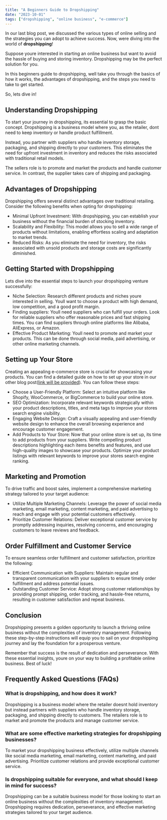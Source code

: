 ```yaml
---
title: "A Beginners Guide to Dropshipping"
date: "2023-10-01"
tags: ["dropshipping", "online business", "e-commerce"]
---
```


<CustomImage
  src="https://www.oberlo.com/media/1623323095-the-dropshipping-model.png?w=1824&fit=max"
  alt="Warning: Next Level Ahead"
/>

In our last blog post, we discussed the various types of online selling and the strategies you can adopt to achieve success. Now, were diving into the world of **dropshipping**!

Suppose youre interested in starting an online business but want to avoid the hassle of buying and storing inventory. Dropshipping may be the perfect solution for you.

In this beginners guide to dropshipping, well take you through the basics of how it works, the advantages of dropshipping, and the steps you need to take to get started.

So, lets dive in!

## Understanding Dropshipping

To start your journey in dropshipping, its essential to grasp the basic concept. Dropshipping is a business model where you, as the retailer, dont need to keep inventory or handle product fulfillment.

Instead, you partner with suppliers who handle inventory storage, packaging, and shipping directly to your customers. This eliminates the need for upfront investment in inventory and reduces the risks associated with traditional retail models.

The sellers role is to promote and market the products and handle customer service. In contrast, the supplier takes care of shipping and packaging.

## Advantages of Dropshipping

Dropshipping offers several distinct advantages over traditional retailing. Consider the following benefits when opting for dropshipping:

- Minimal Upfront Investment: With dropshipping, you can establish your business without the financial burden of stocking inventory.
- Scalability and Flexibility: This model allows you to sell a wide range of products without limitations, enabling effortless scaling and adaptation to market trends.
- Reduced Risks: As you eliminate the need for inventory, the risks associated with unsold products and storage costs are significantly diminished.

## Getting Started with Dropshipping

Lets dive into the essential steps to launch your dropshipping venture successfully:

- Niche Selection: Research different products and niches youre interested in selling. Youll want to choose a product with high demand, low competition, and a good profit margin.
- Finding suppliers: Youll need suppliers who can fulfill your orders. Look for reliable suppliers who offer reasonable prices and fast shipping times. You can find suppliers through online platforms like Alibaba, AliExpress, or Amazon.
- Effective Product Marketing: Youll need to promote and market your products. This can be done through social media, paid advertising, or other online marketing channels.

## Setting up Your Store

Creating an appealing e-commerce store is crucial for showcasing your products. You can find a detailed guide on how to set up your store in our other blog post([link will be provided](#)). You can follow these steps:

- Choose a User-Friendly Platform: Select an intuitive platform like Shopify, WooCommerce, or BigCommerce to build your online store.
- SEO Optimization: Incorporate relevant keywords strategically within your product descriptions, titles, and meta tags to improve your stores search engine visibility.
- Engaging Website Design: Craft a visually appealing and user-friendly website design to enhance the overall browsing experience and encourage customer engagement.
- Add Products to Your Store: Now that your online store is set up, its time to add products from your suppliers. Write compelling product descriptions highlighting each items benefits and features, and use high-quality images to showcase your products. Optimize your product listings with relevant keywords to improve your stores search engine ranking.

## Marketing and Promotion

To drive traffic and boost sales, implement a comprehensive marketing strategy tailored to your target audience:

- Utilize Multiple Marketing Channels: Leverage the power of social media marketing, email marketing, content marketing, and paid advertising to reach and engage with your potential customers effectively.
- Prioritize Customer Relations: Deliver exceptional customer service by promptly addressing inquiries, resolving concerns, and encouraging customers to leave reviews and feedback.

## Order Fulfillment and Customer Service

To ensure seamless order fulfillment and customer satisfaction, prioritize the following:

- Efficient Communication with Suppliers: Maintain regular and transparent communication with your suppliers to ensure timely order fulfillment and address potential issues.
- Outstanding Customer Service: Adopt strong customer relationships by providing prompt shipping, order tracking, and hassle-free returns, resulting in customer satisfaction and repeat business.

## Conclusion

Dropshipping presents a golden opportunity to launch a thriving online business without the complexities of inventory management. Following these step-by-step instructions will equip you to sail on your dropshipping journey and lay the foundation for a prosperous venture.

Remember that success is the result of dedication and perseverance. With these essential insights, youre on your way to building a profitable online business. Best of luck!

## Frequently Asked Questions (FAQs)

### What is dropshipping, and how does it work?

Dropshipping is a business model where the retailer doesnt hold inventory but instead partners with suppliers who handle inventory storage, packaging, and shipping directly to customers. The retailers role is to market and promote the products and manage customer service.

### What are some effective marketing strategies for dropshipping businesses?

To market your dropshipping business effectively, utilize multiple channels like social media marketing, email marketing, content marketing, and paid advertising. Prioritize customer relations and provide exceptional customer service.

### Is dropshipping suitable for everyone, and what should I keep in mind for success?

Dropshipping can be a suitable business model for those looking to start an online business without the complexities of inventory management. Dropshipping requires dedication, perseverance, and effective marketing strategies tailored to your target audience.
